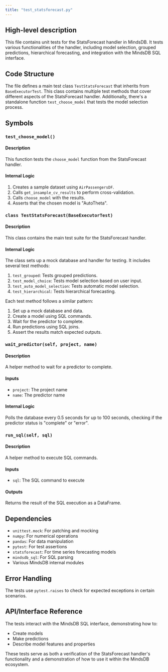 ```yaml
---
title: "test_statsforecast.py"
---
```


## High-level description
This file contains unit tests for the StatsForecast handler in MindsDB. It tests various functionalities of the handler, including model selection, grouped predictions, hierarchical forecasting, and integration with the MindsDB SQL interface.

## Code Structure
The file defines a main test class `TestStatsForecast` that inherits from `BaseExecutorTest`. This class contains multiple test methods that cover different aspects of the StatsForecast handler. Additionally, there's a standalone function `test_choose_model` that tests the model selection process.

## Symbols

### `test_choose_model()`
#### Description
This function tests the `choose_model` function from the StatsForecast handler.

#### Internal Logic
1. Creates a sample dataset using `AirPassengersDF`.
2. Calls `get_insample_cv_results` to perform cross-validation.
3. Calls `choose_model` with the results.
4. Asserts that the chosen model is "AutoTheta".

### `class TestStatsForecast(BaseExecutorTest)`
#### Description
This class contains the main test suite for the StatsForecast handler.

#### Internal Logic
The class sets up a mock database and handler for testing. It includes several test methods:

1. `test_grouped`: Tests grouped predictions.
2. `test_model_choice`: Tests model selection based on user input.
3. `test_auto_model_selection`: Tests automatic model selection.
4. `test_hierarchical`: Tests hierarchical forecasting.

Each test method follows a similar pattern:
1. Set up a mock database and data.
2. Create a model using SQL commands.
3. Wait for the predictor to complete.
4. Run predictions using SQL joins.
5. Assert the results match expected outputs.

### `wait_predictor(self, project, name)`
#### Description
A helper method to wait for a predictor to complete.

#### Inputs
- `project`: The project name
- `name`: The predictor name

#### Internal Logic
Polls the database every 0.5 seconds for up to 100 seconds, checking if the predictor status is "complete" or "error".

### `run_sql(self, sql)`
#### Description
A helper method to execute SQL commands.

#### Inputs
- `sql`: The SQL command to execute

#### Outputs
Returns the result of the SQL execution as a DataFrame.

## Dependencies
- `unittest.mock`: For patching and mocking
- `numpy`: For numerical operations
- `pandas`: For data manipulation
- `pytest`: For test assertions
- `statsforecast`: For time series forecasting models
- `mindsdb_sql`: For SQL parsing
- Various MindsDB internal modules

## Error Handling
The tests use `pytest.raises` to check for expected exceptions in certain scenarios.

## API/Interface Reference
The tests interact with the MindsDB SQL interface, demonstrating how to:
- Create models
- Make predictions
- Describe model features and properties

These tests serve as both a verification of the StatsForecast handler's functionality and a demonstration of how to use it within the MindsDB ecosystem.